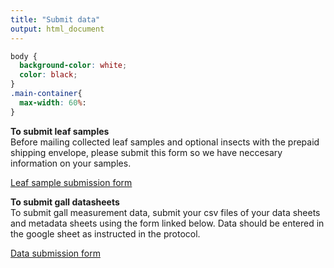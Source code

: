 ```yaml
---
title: "Submit data"
output: html_document
---
```

```css
body {
  background-color: white;
  color: black;
}
.main-container{
  max-width: 60%: 
}
```

**To submit leaf samples**
<br>
Before mailing collected leaf samples and optional insects with the prepaid shipping envelope, please submit this form so we have neccesary information on your samples. 

[Leaf sample submission form](https://docs.google.com/forms/d/e/1FAIpQLSdOT1i9Y4e-9hLGyq0PO9CA7Z5b7epIymy-pKDRhlRQJjiXAg/viewform?usp=sf_link)


**To submit gall datasheets**
<br>
To submit gall measurement data, submit your csv files of your data sheets and metadata sheets using the form linked below. Data should be entered in the google sheet as instructed in the protocol.

[Data submission form](https://docs.google.com/forms/d/e/1FAIpQLSdOT1i9Y4e-9hLGyq0PO9CA7Z5b7epIymy-pKDRhlRQJjiXAg/viewform?usp=sf_link)





